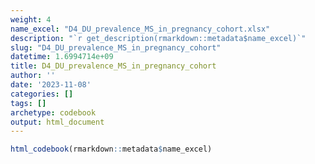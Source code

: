```yaml
---
weight: 4
name_excel: "D4_DU_prevalence_MS_in_pregnancy_cohort.xlsx"
description: "`r get_description(rmarkdown::metadata$name_excel)`"
slug: "D4_DU_prevalence_MS_in_pregnancy_cohort"
datetime: 1.6994714e+09
title: D4_DU_prevalence_MS_in_pregnancy_cohort
author: ''
date: '2023-11-08'
categories: []
tags: []
archetype: codebook
output: html_document
---
```


```r
html_codebook(rmarkdown::metadata$name_excel)
```
